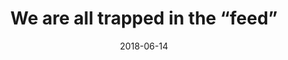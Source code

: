 ---
slug: we-are-all-trapped-in-the-feed
title: "We are all trapped in the “feed”"
description: A short reflection on user experience and design.
date: 2018-06-14
readingTime: 1
---